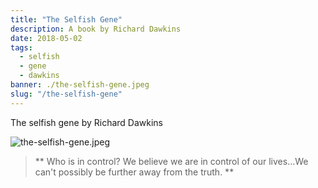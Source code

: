 ---
title: "The Selfish Gene"
description: A book by Richard Dawkins
date: 2018-05-02
tags:
  - selfish
  - gene
  - dawkins
banner: ./the-selfish-gene.jpeg
slug: "/the-selfish-gene"
---

The selfish gene by Richard Dawkins

![the-selfish-gene.jpeg](the-selfish-gene.jpeg)

> ** Who is in control? We believe we are in control of our lives...We can't possibly be further away from the truth. **
